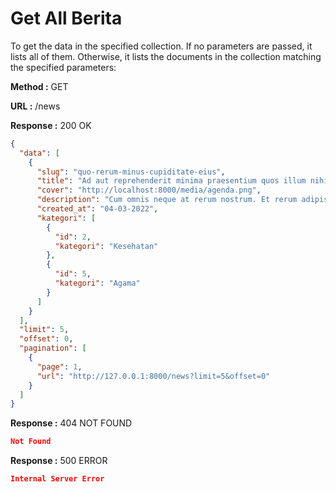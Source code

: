 
# Get All Berita

To get the data in the specified collection. If no parameters are passed, it lists all of them.
Otherwise, it lists the documents in the collection matching the specified parameters:

**Method :** <Badge>GET</Badge>

**URL :** <Badge variant="dark">/news</Badge>

**Response :** <BadgeOutline variant="success">200 OK</BadgeOutline>

```json
{
  "data": [
    {
      "slug": "quo-rerum-minus-cupiditate-eius",
      "title": "Ad aut reprehenderit minima praesentium quos illum nihil.",
      "cover": "http://localhost:8000/media/agenda.png",
      "description": "Cum omnis neque at rerum nostrum. Et rerum adipisci magnam quibusdam architecto enim. Sint repellat...",
      "created_at": "04-03-2022",
      "kategori": [
        {
          "id": 2,
          "kategori": "Kesehatan"
        },
        {
          "id": 5,
          "kategori": "Agama"
        }
      ]
    }
  ],
  "limit": 5,
  "offset": 0,
  "pagination": [
    {
      "page": 1,
      "url": "http://127.0.0.1:8000/news?limit=5&offset=0"
    }
  ]
}
```

**Response :** <BadgeOutline variant="warning">404 NOT FOUND</BadgeOutline>

```json
Not Found
```

**Response :** <BadgeOutline variant="danger">500 ERROR</BadgeOutline>

```json
Internal Server Error
```
